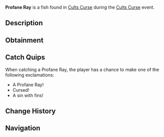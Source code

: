 {{FishInfobox
|image          = Profane Ray.png
|rarity         = Limited
|event          = Cults Curse
|sea            = First Sea
|location       = [[Cults Curse]]
|sublocation    = 
|sources        = Fishing Rod
|radar_location = 
|prog_speed     = -70
|xp             = 1550
|weather        = 
|time           = 
|season         = 
|bait           = 
|base_weight    = 280
|base_value     = 4500
|weight_range   = 160
|base_chance    = 15
|base_resil     = 20
}}
'''Profane Ray''' is a {{Rarity|Limited}} fish found in [[Cults Curse]] during the [[Cults Curse]] event.

== Description ==
{{Description|Displaying an unholy glow, the Profane Ray glides, with wings casting silhouettes that profane the silence.|Bestiary Entry}}

== Obtainment ==
{{Description|Can only be caught in the Cursed Pool.|Bestiary Hint}}
{{Fish Availability|
Cults Curse
|top_rods      = 
Free Spirit Rod\158832.95\143896.1;
Leviathan's Fang Rod\151348.79\138292.92;
Trident Rod\136488.8\123653.23;
Firefly Rod\128444.98\127973.72;
Azure Of Lagoon\125660.55\113116.7;
Buddy Bond Rod\64616.62\64102.61;
Lucky Rod\68384.3\68562.25;
Astralhook Rod\113795.52\113795.52;
No-Life Rod\116244.1\111588.75;
Seraphic Rod\114406.2\112762.61;
Challenger's Rod\113670.26\112063.54;
Ethereal Prism Rod\111854.57\110222.5;
Rod Of The Forgotten Fang\104934.9\99264.71;
Blazebringer Rod\100105.96\95696.37;
Verdant Shear Rod\94112.81\89548.32;
Zeus Rod\92604.71\88103.99;
Rod Of The Depths\91346.95\86659.66;
Depthseeker Rod\89851.51\83840.11;
Rod Of The Exalted One\87865.87\82720.59;
Avalanche Rod\78265.14\73119.09;
Volcanic Rod\72512.08\67196;
Steady Rod\37811.43\27936.17
|recommended   = Trident Rod
}}

== Catch Quips ==
When catching a Profane Ray, the player has a chance to make one of the following exclamations:
* A Profane Ray!
* Cursed!
* A sin with fins!

== Change History ==
{{Change History|{{subst:Current Version}}}}

== Navigation ==
{{Fish Navbox|Cults Curse}}